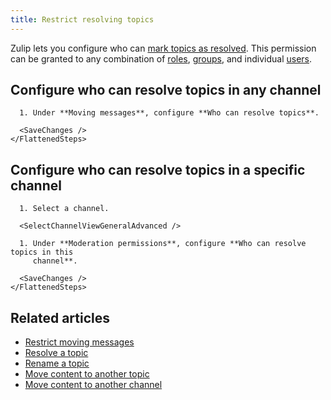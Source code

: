 ```yaml
---
title: Restrict resolving topics
---
```



Zulip lets you configure who can [mark topics as resolved](/help/resolve-a-topic). This
permission can be granted to any combination of [roles](/help/user-roles),
[groups](/help/user-groups), and individual
[users](/help/introduction-to-users).

## Configure who can resolve topics in any channel

<AdminOnly />

<Tabs>
  <TabItem label="Desktop/Web">
    <FlattenedSteps>
      <NavigationSteps target="settings/organization-permissions" />

      1. Under **Moving messages**, configure **Who can resolve topics**.

      <SaveChanges />
    </FlattenedSteps>
  </TabItem>
</Tabs>

## Configure who can resolve topics in a specific channel

<Tabs>
  <TabItem label="Desktop/Web">
    <FlattenedSteps>
      <NavigationSteps target="relative/channel/all" />

      1. Select a channel.

      <SelectChannelViewGeneralAdvanced />

      1. Under **Moderation permissions**, configure **Who can resolve topics in this
         channel**.

      <SaveChanges />
    </FlattenedSteps>
  </TabItem>
</Tabs>

## Related articles

* [Restrict moving messages](/help/restrict-moving-messages)
* [Resolve a topic](/help/resolve-a-topic)
* [Rename a topic](/help/rename-a-topic)
* [Move content to another topic](/help/move-content-to-another-topic)
* [Move content to another channel](/help/move-content-to-another-channel)
